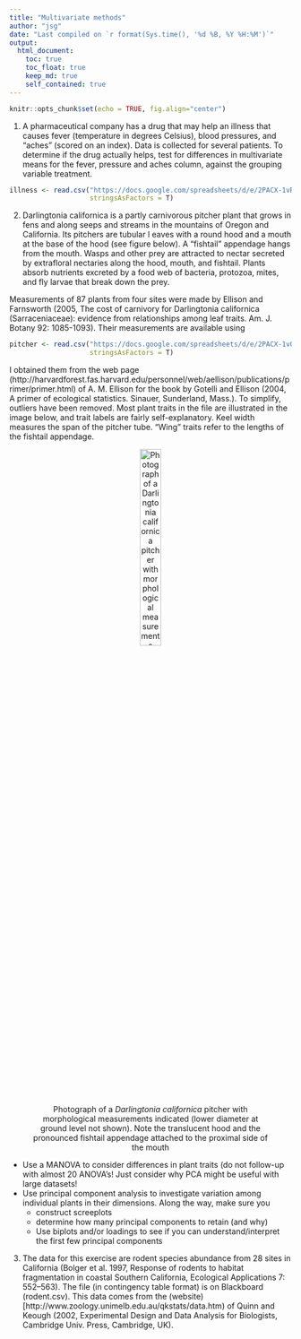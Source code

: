 ```yaml
---
title: "Multivariate methods"
author: "jsg"
date: "Last compiled on `r format(Sys.time(), '%d %B, %Y %H:%M')`"
output:
  html_document:
    toc: true
    toc_float: true
    keep_md: true
    self_contained: true
---
```


```r
knitr::opts_chunk$set(echo = TRUE, fig.align="center")
```


1. A pharmaceutical company has a drug that may help an illness that causes 
fever (temperature in degrees Celsius), blood pressures, and “aches” (scored on an
index).  Data is collected for several patients. To determine if the drug actually 
helps, test for differences in multivariate means for the fever, 
pressure and aches column,
against the grouping variable treatment.

```r
illness <- read.csv("https://docs.google.com/spreadsheets/d/e/2PACX-1vRlcjpU0XHfXF1WId1C5ZYX0YdY53KI9Nv91_tNCMj4z4iTjr-XMW1L_Ln8j3ahk5GUPZy4kGzSlA96/pub?gid=1322236994&single=true&output=csv",
                    stringsAsFactors = T)
```

2. Darlingtonia californica is a partly carnivorous pitcher plant that grows in 
fens and along seeps and
streams in the mountains of Oregon and California. Its pitchers are tubular l
eaves with a round hood and
a mouth at the base of the hood (see figure below). A "fishtail" appendage 
hangs from the mouth.
Wasps and other prey are attracted to nectar secreted by extrafloral nectaries 
along the hood, mouth,
and fishtail. Plants absorb nutrients excreted by a food web of bacteria, 
protozoa, mites, and fly larvae
that break down the prey. 

Measurements of 87 plants from four sites were made by Ellison and Farnsworth 
(2005, The cost of
carnivory for Darlingtonia californica (Sarraceniaceae): evidence from 
relationships among leaf traits.
Am. J. Botany 92: 1085-1093). Their measurements are available using


```r
pitcher <- read.csv("https://docs.google.com/spreadsheets/d/e/2PACX-1vQZf2mS4NmfBUUsn7lY2RTpuVjuWvRYN4MdLNt2XdS4WepolrxvWCKBI5diKBMWPLhdbEGwP-hfWOnz/pub?gid=1427497144&single=true&output=csv",
                    stringsAsFactors = T)
```

I obtained them from the web page
(http://harvardforest.fas.harvard.edu/personnel/web/aellison/publications/primer/primer.html)
of A. M. Ellison for the book by Gotelli and Ellison (2004, A primer of ecological 
statistics. Sinauer,
Sunderland, Mass.). To simplify, outliers have been removed. Most plant traits 
in the file are illustrated in the image below, and trait labels are fairly 
self-explanatory. Keel width measures the span of the
pitcher tube. "Wing" traits refer to the lengths of the fishtail appendage.

<center>


![Photograph of a *Darlingtonia californica* pitcher with morphological 
measurements indicated (lower diameter at ground level not shown). Note the 
translucent hood and the pronounced fishtail appendage attached to the proximal 
side of the mouth](https://bsapubs.onlinelibrary.wiley.com/cms/asset/1258a675-69f2-4bca-80de-d76ed9c43c47/ajb21085-fig-0001-m.jpg){width=30%}

</center>

* Use a MANOVA to consider differences in plant traits (do not follow-up with 
almost 20 ANOVA's! Just consider why PCA might be useful with large datasets!
* Use principal component analysis to investigate variation among
individual plants in their dimensions. Along the way, make sure you
  * construct screeplots
  * determine how many principal components to retain (and why)
  * Use biplots and/or loadings to see if you can understand/interpret the 
  first few principal components
  
3. The data for this exercise are rodent species abundance from 28 sites
in California (Bolger et al. 1997, Response of rodents to habitat fragmentation 
in coastal Southern
California, Ecological Applications 7: 552–563). The file (in contingency table 
format) is on Blackboard
(rodent.csv). This data comes from the (website)[http://www.zoology.unimelb.edu.au/qkstats/data.htm) of Quinn and Keough (2002, Experimental
Design and Data Analysis for Biologists, Cambridge Univ. Press, Cambridge, UK).


